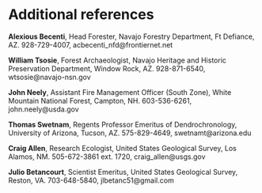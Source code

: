 # Additional references

\begingroup
\setlength{\parindent}{-0.5in}
\setlength{\leftskip}{1.0in}
\setlength{\parskip}{8pt}

**Alexious Becenti**, Head Forester, Navajo Forestry Department, Ft Defiance, AZ. 928-729-4007, acbecenti_nfd@frontiernet.net

**William Tsosie**, Forest Archaeologist, Navajo Heritage and Historic Preservation Department, Window Rock, AZ. 928-871-6540, wtsosie@navajo-nsn.gov

**John Neely**, Assistant Fire Management Officer (South Zone), White Mountain National Forest, Campton, NH. 603-536-6261, john.neely@usda.gov

**Thomas Swetnam**, Regents Professor Emeritus of Dendrochronology, University of Arizona, Tucson, AZ. 575-829-4649, swetnamt@arizona.edu

**Craig Allen**, Research Ecologist, United States Geological Survey, Los Alamos, NM. 505-672-3861 ext. 1720, craig_allen@usgs.gov

**Julio Betancourt**, Scientist Emeritus, United States Geological Survey, Reston, VA. 703-648-5840, jlbetanc51@gmail.com

\endgroup